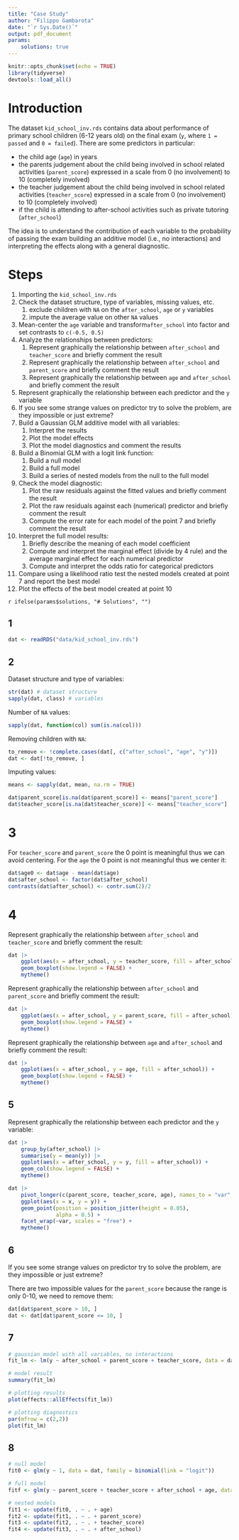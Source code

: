 ```yaml
---
title: "Case Study"
author: "Filippo Gambarota"
date: "`r Sys.Date()`"
output: pdf_document
params:
    solutions: true
---
```


```r
knitr::opts_chunk$set(echo = TRUE)
library(tidyverse)
devtools::load_all()
```

# Introduction

The dataset `kid_school_inv.rds` contains data about performance of primary school children (6-12 years old) on the final exam (`y`, where `1 = passed` and `0 = failed`). There are some predictors in particular:

- the child age (`age`) in years
- the parents judgement about the child being involved in school related activities (`parent_score`) expressed in a scale from 0 (no involvement) to 10 (completely involved)
- the teacher judgement about the child being involved in school related activities (`teacher_score`) expressed in a scale from 0 (no involvement) to 10 (completely involved)
- if the child is attending to after-school activities such as private tutoring (`after_school`)

The idea is to understand the contribution of each variable to the probability of passing the exam building an additive model (i.e., no interactions) and interpreting the effects along with a general diagnostic.

# Steps

1. Importing the `kid_school_inv.rds`
2. Check the dataset structure, type of variables, missing values, etc.
    1. exclude children with `NA` on the `after_school`, `age` or `y` variables
    2. impute the average value on other `NA` values
3. Mean-center the `age` variable and transform`after_school` into factor and set contrasts to `c(-0.5, 0.5)`
4. Analyze the relationships between predictors:
    1. Represent graphically the relationship between `after_school` and `teacher_score` and briefly comment the result
    2. Represent graphically the relationship between `after_school` and `parent_score` and briefly comment the result
    3. Represent graphically the relationship between `age` and `after_school` and briefly comment the result
5. Represent graphically the relationship between each predictor and the `y` variable
6. If you see some strange values on predictor try to solve the problem, are they impossible or just extreme?
7. Build a Gaussian GLM additive model with all variables:
    1. Interpret the results
    2. Plot the model effects
    3. Plot the model diagnostics and comment the results
8. Build a Binomial GLM with a logit link function:
    1. Build a null model
    2. Build a full model
    3. Build a series of nested models from the null to the full model
9. Check the model diagnostic:
    1. Plot the raw residuals against the fitted values and briefly comment the result
    2. Plot the raw residuals against each (numerical) predictor and briefly comment the result
    3. Compute the error rate for each model of the point 7 and briefly comment the result
10. Interpret the full model results:
    1. Briefly describe the meaning of each model coefficient
    2. Compute and interpret the marginal effect (divide by 4 rule) and the average marginal effect for each numerical predictor
    3. Compute and interpret the odds ratio for categorical predictors
11. Compare using a likelihood ratio test the nested models created at point 7 and report the best model
12. Plot the effects of the best model created at point 10

`r ifelse(params$solutions, "# Solutions", "")`

## 1

```r
dat <- readRDS("data/kid_school_inv.rds")
```

## 2

Dataset structure and type of variables:

```r
str(dat) # dataset structure
sapply(dat, class) # variables
```

Number of `NA` values:

```r
sapply(dat, function(col) sum(is.na(col)))
```

Removing children with `NA`:

```r
to_remove <- !complete.cases(dat[, c("after_school", "age", "y")])
dat <- dat[!to_remove, ]
```

Imputing values:

```r
means <- sapply(dat, mean, na.rm = TRUE)

dat$parent_score[is.na(dat$parent_score)] <- means["parent_score"]
dat$teacher_score[is.na(dat$teacher_score)] <- means["teacher_score"]
```

# 3

For `teacher_score` and `parent_score` the 0 point is meaningful thus we can avoid centering. For the `age` the 0 point is not meaningful thus we center it:

```r
dat$age0 <- dat$age - mean(dat$age)
dat$after_school <- factor(dat$after_school)
contrasts(dat$after_school) <- contr.sum(2)/2
```

# 4

Represent graphically the relationship between `after_school` and `teacher_score` and briefly comment the result:

```r
dat |> 
    ggplot(aes(x = after_school, y = teacher_score, fill = after_school)) +
    geom_boxplot(show.legend = FALSE) +
    mytheme()
```

Represent graphically the relationship between `after_school` and `parent_score` and briefly comment the result:

```r
dat |> 
    ggplot(aes(x = after_school, y = parent_score, fill = after_school)) +
    geom_boxplot(show.legend = FALSE) +
    mytheme()
```

Represent graphically the relationship between `age` and `after_school` and briefly comment the result:

```r
dat |> 
    ggplot(aes(x = after_school, y = age, fill = after_school)) +
    geom_boxplot(show.legend = FALSE) +
    mytheme()
```

## 5

Represent graphically the relationship between each predictor and the `y` variable:

```r
dat |> 
    group_by(after_school) |> 
    summarise(y = mean(y)) |> 
    ggplot(aes(x = after_school, y = y, fill = after_school)) +
    geom_col(show.legend = FALSE) +
    mytheme()
```

```r
dat |> 
    pivot_longer(c(parent_score, teacher_score, age), names_to = "var", values_to = "x") |> 
    ggplot(aes(x = x, y = y)) +
    geom_point(position = position_jitter(height = 0.05),
               alpha = 0.5) +
    facet_wrap(~var, scales = "free") +
    mytheme()
```

## 6

If you see some strange values on predictor try to solve the problem, are they impossible or just extreme?

There are two impossible values for the `parent_score` because the range is only 0-10, we need to remove them:

```r
dat[dat$parent_score > 10, ]
dat <- dat[dat$parent_score <= 10, ]
```

## 7

```r
# gaussian model with all variables, no interactions
fit_lm <- lm(y ~ after_school + parent_score + teacher_score, data = dat)

# model result
summary(fit_lm)

# plotting results
plot(effects::allEffects(fit_lm))

# plotting diagnostics
par(mfrow = c(2,2))
plot(fit_lm)
```

## 8
    
```r
# null model
fit0 <- glm(y ~ 1, data = dat, family = binomial(link = "logit"))

# full model
fitf <- glm(y ~ parent_score + teacher_score + after_school + age, data = dat, family = binomial(link = "logit"))

# nested models
fit1 <- update(fit0, . ~ . + age)
fit2 <- update(fit1, . ~ . + parent_score)
fit3 <- update(fit2, . ~ . + teacher_score)
fit4 <- update(fit3, . ~ . + after_school)
```



